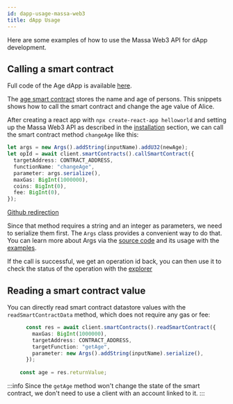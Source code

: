 ```yaml
---
id: dapp-usage-massa-web3
title: dApp Usage
---
```


Here are some examples of how to use the Massa Web3 API for dApp development.

## Calling a smart contract

Full code of the Age dApp is available [here](https://github.com/massalabs/massa-sc-examples/tree/main/age).

The [age smart contract](https://github.com/massalabs/massa-sc-examples/blob/main/age/contracts/assembly/contracts/main.ts) stores the name and age of persons.
This snippets shows how to call the smart contract and change the age value of Alice.

After creating a react app with `npx create-react-app helloworld` and setting up the Massa Web3 API as described in the
[installation](/docs/build/massa-web3#installation) section, we can call the smart contract method `changeAge` like this:

```typescript
let args = new Args().addString(inputName).addU32(newAge);
let opId = await client.smartContracts().callSmartContract({
  targetAddress: CONTRACT_ADDRESS,
  functionName: "changeAge",
  parameter: args.serialize(),
  maxGas: BigInt(1000000),
  coins: BigInt(0),
  fee: BigInt(0),
});
```
[Github redirection](https://github.com/massalabs/massa-sc-examples/blob/age/react/src/App.tsx#L42)

Since that method requires a string and an integer as parameters, we need to serialize them first. The `Args` class 
provides a convenient way to do that. You can learn more about Args via the [source code](https://github.com/massalabs/web3-utils/blob/main/src/arguments.ts#L42)
and its usage with the [examples](https://github.com/massalabs/massa-sc-examples/).

If the call is successful, we get an operation id back, you can then use it to check the status of the operation with the [explorer](https://buildnet.massa.net/#explorer)

## Reading a smart contract value

You can directly read smart contract datastore values
 with the `readSmartContractData` method, which does not require any gas or fee:

```typescript
      const res = await client.smartContracts().readSmartContract({
        maxGas: BigInt(1000000),
        targetAddress: CONTRACT_ADDRESS,
        targetFunction: "getAge",
        parameter: new Args().addString(inputName).serialize(),
      });
    
    const age = res.returnValue;
```

:::info
Since the `getAge` method won't change the state of the smart contract, we don't need to use a client with an account linked to it.
:::